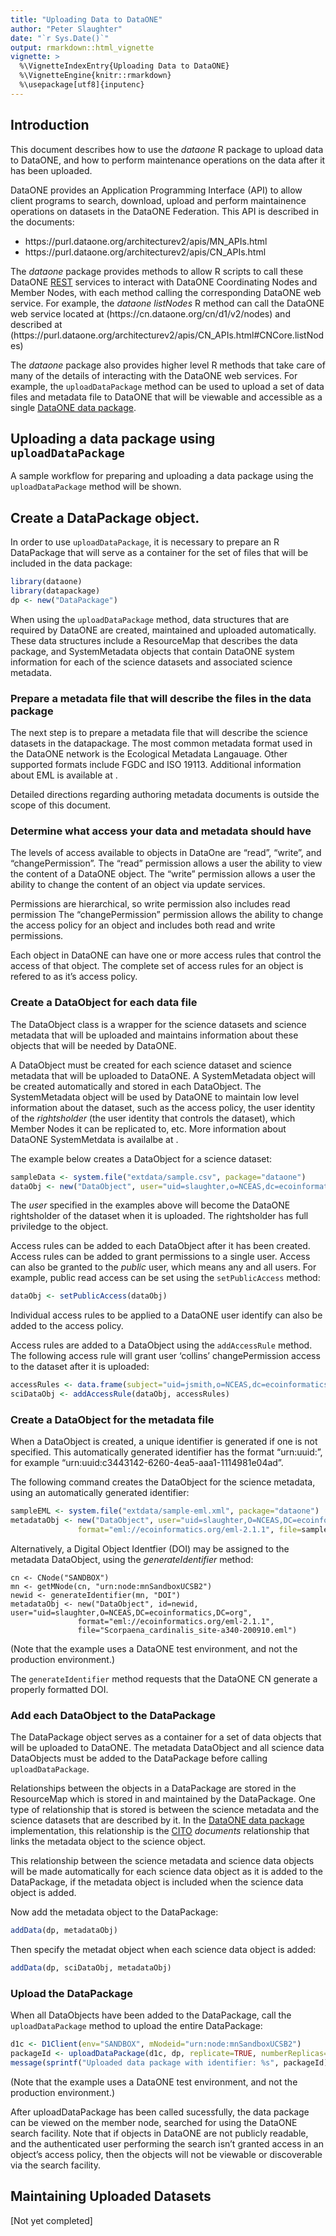 ```yaml
---
title: "Uploading Data to DataONE"
author: "Peter Slaughter"
date: "`r Sys.Date()`"
output: rmarkdown::html_vignette
vignette: >
  %\VignetteIndexEntry{Uploading Data to DataONE}
  %\VignetteEngine{knitr::rmarkdown}
  %\usepackage[utf8]{inputenc}
---
```


## Introduction
  
This document describes how to use the *dataone* R package to upload data to DataONE, and how to perform
maintenance operations on the data after it has been uploaded.

DataONE provides an Application Programming Interface (API) to allow client programs to search, download, upload and
perform maintainence operations on datasets in the DataONE Federation. This API is described in the documents:

* https://purl.dataone.org/architecturev2/apis/MN_APIs.html
* https://purl.dataone.org/architecturev2/apis/CN_APIs.html

The *dataone* package provides methods to allow R scripts to call these DataONE [REST](https://en.wikipedia.org/wiki/Representational_state_transfer) services to interact with DataONE Coordinating Nodes and Member Nodes, with each method calling the corresponding DataONE web service. For example, the *dataone* *listNodes* R method can call the
DataONE web service located at (https://cn.dataone.org/cn/d1/v2/nodes) and described at (https://purl.dataone.org/architecturev2/apis/CN_APIs.html#CNCore.listNodes)

The *dataone* package also provides higher level R methods that take care of many of the
details of interacting with the DataONE web services. For example, the `uploadDataPackage` method can be used to upload a set of data files
and metadata file to DataONE that will be viewable and accessible as a single
[DataONE data package](https://purl.dataone.org/architecturev2/design/DataPackage.html).

## Uploading a data package using `uploadDataPackage`
A sample workflow for preparing and uploading a data package using the `uploadDataPackage` method will be shown.

## Create a DataPackage object.
In order to use `uploadDataPackage`, it is necessary to prepare an R DataPackage that will serve as a container for the set of files that
will be included in the data package:  

```r
library(dataone)
library(datapackage)
dp <- new("DataPackage")
```
When using the `uploadDataPackage` method, data structures that are required by DataONE are created, 
maintained and uploaded automatically. These data structures include a ResourceMap that describes the data package, and SystemMetadata objects that 
contain DataONE system information for each of the science datasets and associated science metadata. 

### Prepare a metadata file that will describe the files in the data package
The next step is to prepare a metadata file that will describe the science datasets in the
datapackage. The most common metadata format used in the DataONE network is the
Ecological Metadata Langauage. Other supported formats include FGDC and ISO 19113.
Additional information about EML is available at \link{https://knb.ecoinformatics.org/#external//emlparser/docs/index.html}.

Detailed directions regarding authoring metadata documents is outside the scope of this document.

### Determine what access your data and metadata should have 
The levels of access available to objects in DataOne are "read", "write", and "changePermission".
The "read" permission allows a user the ability to view the content of a DataONE object.
The "write" permission allows a user the ability to change the content of an object via update services. 

Permissions are hierarchical, so write permission also includes read permission
The "changePermission" permission allows the ability to change the access policy for an object and includes 
both read and write permissions.

Each object in DataONE can have one or more access rules that control the access of that object. The
complete set of access rules for an object is refered to as it's access policy.

### Create a DataObject for each data file
The DataObject class is a wrapper for the science datasets and science metadata that will be uploaded and maintains information
about these objects that will be needed by DataONE.

A DataObject must be created for each science dataset and science metadata that will be uploaded to DataONE. 
A SystemMetadata object will be created automatically and stored in each DataObject. The SystemMetadata object will
be used by DataONE to maintain low level information about the dataset, such as the access policy, the user identity
of the *rightsholder* (the user identity that controls the dataset), which Member Nodes it can be replicated to, etc. More information about DataONE 
SystemMetdata is availalbe at \link{https://releases.dataone.org/online/api-documentation-v2.0.0/design/SystemMetadata.html}.

The example below creates a DataObject for a science dataset:

```r
sampleData <- system.file("extdata/sample.csv", package="dataone")
dataObj <- new("DataObject", user="uid=slaughter,o=NCEAS,dc=ecoinformatics,dc=org", format="text/csv", file=sampleData)
```

The *user* specified in the examples above will become the DataONE rightsholder of the dataset when it is uploaded. The rightsholder has full priviledge
to the object.

Access rules can be added to each DataObject after it has been created. Access rules can be added to grant permissions to a single user.
Access can also be granted to the *public* user, which means any and all users. For example, public read access can be set using the
`setPublicAccess` method:

```r
dataObj <- setPublicAccess(dataObj)
```

Individual access rules to be applied to a DataONE user identify can also be added to the access policy. 

Access rules are added to a DataObject using the `addAccessRule` method. The following access rule will grant
user 'collins' changePermission access to the dataset after it is uploaded:

```r
accessRules <- data.frame(subject="uid=jsmith,o=NCEAS,dc=ecoinformatics,dc=org", permission="changePermission")
sciDataObj <- addAccessRule(dataObj, accessRules)
```

### Create a DataObject for the metadata file
When a DataObject is created, a unique identifier is generated if one is not specified. This automatically generated
identifier has the format "urn:uuid:<a unique string>", for example "urn:uuid:c3443142-6260-4ea5-aaa1-1114981e04ad".

The following command creates the DataObject for the science metadata, using an automatically generated identifier:

```r
sampleEML <- system.file("extdata/sample-eml.xml", package="dataone")
metadataObj <- new("DataObject", user="uid=slaughter,O=NCEAS,DC=ecoinformatics,DC=org", 
               format="eml://ecoinformatics.org/eml-2.1.1", file=sampleEML)
```

Alternatively, a Digital Object Identfier (DOI) may be assigned to the metadata DataObject, using the *generateIdentifier* method:

```
cn <- CNode("SANDBOX")
mn <- getMNode(cn, "urn:node:mnSandboxUCSB2")
newid <- generateIdentifier(mn, "DOI")
metadataObj <- new("DataObject", id=newid, user="uid=slaughter,O=NCEAS,DC=ecoinformatics,DC=org", 
               format="eml://ecoinformatics.org/eml-2.1.1",
               file="Scorpaena_cardinalis_site-a340-200910.eml") 
```    

(Note that the example uses a DataONE test environment, and not the production environment.)

The `generateIdentifier` method requests that the DataONE CN generate a properly formatted DOI. 

### Add each DataObject to the DataPackage
The DataPackage object serves as a container for a set of data objects that will be uploaded to DataONE. The metadata 
DataObject and all science data DataObjects must be added to the DataPackage before calling `uploadDataPackage`.

Relationships between the objects in a DataPackage are stored in the ResourceMap which is stored in and maintained by the DataPackage.
One type of relationship that is stored is between the science metadata and the science datasets that are described by
it. In the [DataONE data package](https://purl.dataone.org/architecturev2/design/DataPackage.html) implementation, this
relationship is the [CITO](htts://http://vocab.ox.ac.uk/cito) *documents* relationship that links the metadata object
to the science object.

This relationship between the science metadata and science data objects will be made automatically for each science 
data object as it is added to the DataPackage, if the metadata object is included when the science data object is
added.

Now add the metadata object to the DataPackage:

```r
addData(dp, metadataObj)
```

Then specify the metadat object when each science data object is added:

```r
addData(dp, sciDataObj, metadataObj)
```

### Upload the DataPackage

When all DataObjects have been added to the DataPackage, call the `uploadDataPackage` method to upload the 
entire DataPackage:

```r
d1c <- D1Client(env="SANDBOX", mNodeid="urn:node:mnSandboxUCSB2")
packageId <- uploadDataPackage(d1c, dp, replicate=TRUE, numberReplicas=2)
message(sprintf("Uploaded data package with identifier: %s", packageId))
```

(Note that the example uses a DataONE test environment, and not the production environment.)

After uploadDataPackage has been called sucessfully, the data package can be viewed on the member node, searched for
using the DataONE search facility. Note that if objects in DataONE are not publicly readable, and the authenticated
user performing the search isn't granted access in an object's access policy, then the objects will not be 
viewable or discoverable via the search facility.

## Maintaining Uploaded Datasets

[Not yet completed]
<!---
After a DataPackage has been uploaded to DataONE, maintenance operations can be performed on the objects in the
DataPackage using the following methods:

* MNode: updateSystemMetadata
Provides a mechanism for updating system metadata for any objects held on the Member Node where that Member Node is the authoritative Member Node. 
* MNode: update
Updates an existing object by creating a new object identified by newPid on the Member Node which explicitly obsoletes the object identified by pid through appropriate changes to the SystemMetadata of pid and newPid.

The Member Node sets Types.SystemMetadata.obsoletedBy on the object being obsoleted to the pid of the new object. It then updates Types.SystemMetadata.dateSysMetadataModified on both the new and old objects. The modified system metadata entries then become available in MNRead.listObjects(). This ensures that a Coordinating Node will pick up the changes when filtering on Types.SystemMetadata.dateSysMetadataModified.

The update operation MUST fail with Exceptions.InvalidRequest on objects that have the Types.SystemMetadata.archived property set to true.

A new, unique Types.SystemMetadata.seriesId may be included when beginning a series, or a series may be extended if the newPid obsoletes the existing pid.

* MNode: archive
Hides an object managed by DataONE from search operations, effectively preventing its discovery during normal operations.

The operation does not delete the object bytes, but instead sets the Types.SystemMetadata.archived flag to True. This ensures that the object can still be resolved (and hence remain valid for existing citations and cross references), though will not appear in searches.

Objects that are archived can not be updated through the MNStorage.update() operation.

Archived objects can not be un-archived. This behavior may change in future versions of the DataONE API.

Member Nodes MUST check that the caller is authorized to perform this function.

If the object does not exist on the node servicing the request, then an Exceptions.NotFound exception is raised. The message body of the exception SHOULD contain a hint as to the location of the CNRead.resolve() method.

-->


<!-- 
 R client methods
- direct calls that correspond to DataONE MN and CN APIs
  - better choice if you are familiar with the D1 APIs
  - might be more efficient
  - might provide more control of what happens
  - MN
    - getCapabilities
    - get
    - getSystemMetadata
    - describe
    - getChecksum
    - create
    - update
    - updateSystemMetadata
    - generateIdentifier
    - getPackage
  - CN
    - listFormats
    - getFormat
    - getChecksum
    - listNodes
    - reserveIdentifier
    - hasReservation
    - setObsoletedBy
    - get
    - getSystemMetadata
    - describe
    - resolve
    - getMNode
  - D1Client
    - getDataPackage
    - getDataObject
    - d1SolrQuery
    - d1SolrQuery
    - d1IdentifierSearch
    - reserveIdentifier
    - getEndpoint
    - getMNodeId
    - setMNodeId
    - uploadDataPackage
    - uploadDataObject

-->